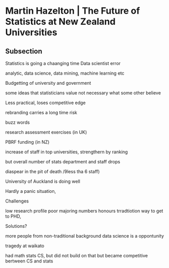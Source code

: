 # Martin Hazelton | The Future of Statistics at New Zealand Universities {-}

## Subsection 

Statistics is going a chaanging time Data scientist error

analytic, data science, data mining, machine learning etc

Budgetting of university and government

some ideas that statisticians value not necessary what some other believe

Less practical, loses competitive edge

rebranding carries a long time risk

buzz words

research assessment exercises (in UK)

PBRF funding (in NZ)

increase of staff in top universities, strengthern by ranking

but overall number of stats department and staff drops

diaspear in the pit of death /9less tha 6 staff)

University of Auckland is doing well

Hardly a panic situation, 

Challenges

low research profile
poor majoring numbers
honours trradtiotion way to get to PHD, 

Solutions?

more people from non-traditional background
data science is a oppontunity 

tragedy at waikato

had math stats CS, but did not build on that but became competitive bertween CS and stats







